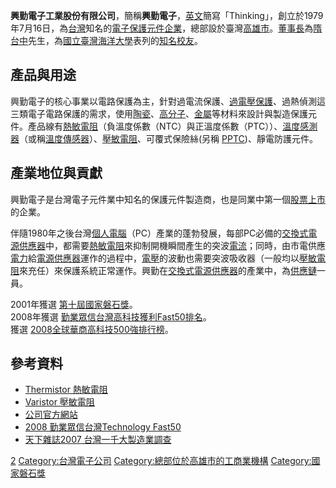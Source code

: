 {{Infobox Company 
| company_name    = 興勤電子工業股份有限公司
| company_name_en = Thinking Electronic Industrial Co., Ltd. 
| company_logo    = [[File:THINKING_Company_Logo.png|230px]]
| company_type    = [[上市公司|上市公司]] |
| market_information = {{twse|2428}} 
| foundation      = 1979年7月16日
| location        = {{TWN}}[[高雄市|高雄市]][[左營區|左營區]]大順一路93號8樓
| zip_code        = 813
| chairman        = 隋台中
| GM              = 隋台中
| industry        = [[電子元件|電子元件]]
| products        = 負溫度係數（NTC）[[熱敏電阻|熱敏電阻]]、正溫度係數（PTC）熱敏電阻、[[壓敏電阻|壓敏電阻]]、[[ESD_suppressor|ESD suppressor]]、可覆式保險絲、溫度感應器
| subsid          = [[財團法人|財團法人]]興勤教育基金會
| homepage        = [http://www.thinking.com.tw www.thinking.com.tw]

}}
'''興勤電子工業股份有限公司'''，簡稱'''興勤電子'''，[[英文|英文]]簡寫「Thinking」，創立於1979年7月16日，為[[台灣|台灣]]知名的[[電子保護元件|電子保護元件]][[企業|企業]]，總部設於臺灣[[高雄市|高雄市]]。[[董事長|董事長]]為[[隋台中|隋台中]]先生，為[[國立臺灣海洋大學|國立臺灣海洋大學]]表列的[[國立臺灣海洋大學#校友|知名校友]]。

== 產品與用途 ==
興勤電子的核心事業以電路保護為主，針對過電流保護、[[过电压|過電壓保護]]、過熱偵測這三類電子電路保護的需求，使用[[陶瓷|陶瓷]]、[[高分子|高分子]]、[[金屬|金屬]]等材料來設計與製造保護元件。產品線有[[熱敏電阻|熱敏電阻]]（負溫度係數（NTC）與正溫度係數（PTC））、[[溫度感測器|溫度感測器]]（或稱[[溫度傳感器|溫度傳感器]]）、[[壓敏電阻|壓敏電阻]]、可覆式保險絲(另稱 [[PPTC|PPTC]])、靜電防護元件。

== 產業地位與貢獻 ==
興勤電子是台灣電子元件業中知名的保護元件製造商，也是同業中第一個[[股票上市|股票上市]]的企業。

伴隨1980年之後台灣[[個人電腦|個人電腦]]（PC）產業的蓬勃發展，每部PC必備的[[交換式電源供應器|交換式電源供應器]]中，都需要[[熱敏電阻|熱敏電阻]]來抑制開機瞬間產生的突波[[電流|電流]]；同時，由市電供應[[電力|電力]]給[[電源供應器|電源供應器]]運作的過程中，[[電壓|電壓]]的波動也需要突波吸收器（一般均以[[壓敏電阻|壓敏電阻]]來充任）來保護系統正常運作。興勤在[[交換式電源供應器|交換式電源供應器]]的產業中，為[[供應鏈|供應鏈]]一員。

2001年獲選 [http://sme.nat.gov.tw/Web/sites/smeaward/ch_laurate_1.jsp 第十屆國家磐石獎]{{dead link|date=2018年4月 |bot=InternetArchiveBot |fix-attempted=yes }}。<BR>
2008年獲選 [http://www.deloitte.com.tw/fast50/history2008.asp#02 勤業眾信台灣高科技獲利Fast50排名]{{dead link|date=2018年4月 |bot=InternetArchiveBot |fix-attempted=yes }}。<BR>
獲選 [https://web.archive.org/web/20100616111230/http://wecba.org/hsjb2.asp?bid=15&sid=74&title= 2008全球華商高科技500強排行榜]。

==參考資料==
{{reflist}}
*[http://en.wikipedia.org/wiki/Thermistor Thermistor 熱敏電阻]
*[http://en.wikipedia.org/wiki/Varistor Varistor 壓敏電阻] 
*[http://www.thinking.com.tw 公司官方網站]
*[https://web.archive.org/web/20081113150225/http://www.deloitte.com.tw/FAST50/ranking.htm 2008 勤業眾信台灣Technology Fast50]
*[https://web.archive.org/web/20111005210210/http://english.cw.com.tw/survey.do?action=top&yearCond=2007&industry=A&companyName=Thinking 天下雜誌2007 台灣一千大製造業調查]

[[Category:臺灣證券交易所上市公司|2]]
[[Category:台灣電子公司|Category:台灣電子公司]]
[[Category:總部位於高雄市的工商業機構|Category:總部位於高雄市的工商業機構]]
[[Category:國家磐石獎|Category:國家磐石獎]]